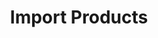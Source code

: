 ---
title: "Import Products"
description: "How to import products in the Spree open-source eCommerce dashboard"
---